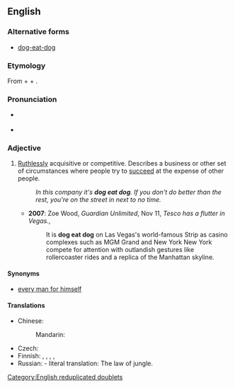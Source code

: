 {{also|dog-eat-dog}}
==English==

===Alternative forms===
* [[dog-eat-dog]]

===Etymology===
From {{m|en|dog}} + {{m|en|eat}} + {{m|en|dog}}.
{{etystub|en|origin, uses of the phrase since 20th century?}}

===Pronunciation===
* {{a|UK}} {{IPA|/dɒɡ iːt dɒɡ/|lang=en}}
* {{a|US}} {{IPA|/dɑːɡ iːt dɑːɡ/|lang=en}}

===Adjective===
{{en-adj|-}}

# {{lb|en|idiomatic}} [[ruthless|Ruthlessly]] acquisitive or competitive. Describes a business or other set of circumstances where people try to [[succeed]] at the expense of other people.
#: ''In this company it's '''dog eat dog'''. If you don't do better than the rest, you're on the street in next to no time.''
#* '''2007''': Zoe Wood, ''Guardian Unlimited'', Nov 11, ''Tesco has a flutter in Vegas.'',
#*: It is '''dog eat dog''' on Las Vegas's world-famous Strip as casino complexes such as MGM Grand and New York New York compete for attention with outlandish gestures like rollercoaster rides and a replica of the Manhattan skyline.

====Synonyms====
* [[every man for himself]]

====Translations====
{{trans-top|harsh and ruthless}}
* Chinese:
*: Mandarin: {{t|cmn|狗咬狗|tr=gǒuyǎogǒu|sc=Hani}}
{{trans-mid}}
* Czech: {{t|cs|podle zákona džungle}}
* Finnish: {{t|fi|häikäilemätön}}, {{t+|fi|säälimätön}}, {{t+|fi|ankara}}, {{t+|fi|armoton}}, {{t+|fi|karu}}
* Russian: {{t+|ru|зако́н джунглей|m}} - literal translation: The law of jungle.
{{trans-bottom}}

[[Category:English reduplicated doublets]]